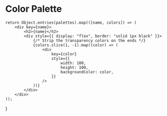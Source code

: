 
<Meta title="Color Palette" />

# Color Palette

	return Object.entries(palettes).map(([name, colors]) => (
		<div key={name}>
			<h2>{name}</h2>
			<div style={{ display: "flex", border: "solid 1px black" }}>
				{/* Strip the transparency colors on the ends */}
				{colors.slice(1, -1).map((color) => (
					<div
						key={color}
						style={{
							width: 100,
							height: 100,
							backgroundColor: color,
						}}
					/>
				))}
			</div>
		</div>
	));
}

<Palettes />
